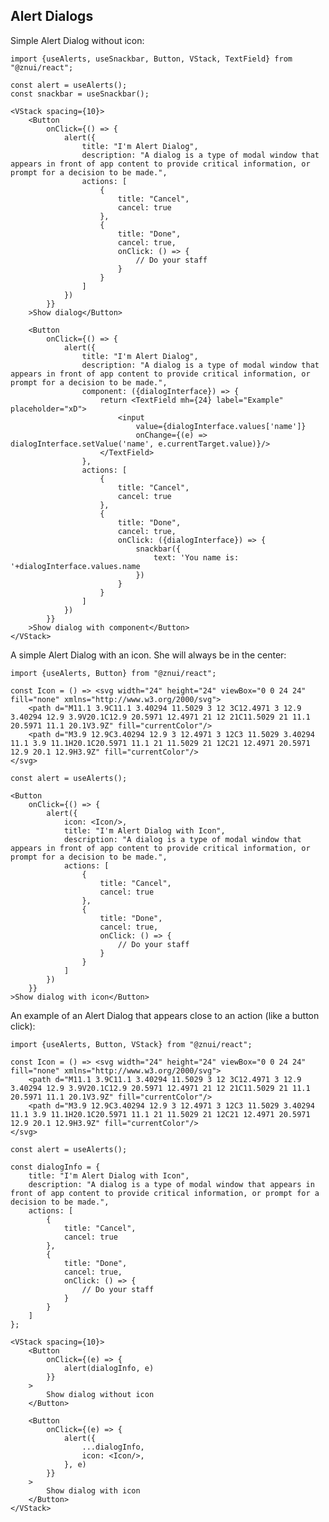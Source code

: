 ## Alert Dialogs

Simple Alert Dialog without icon:
```tsx
import {useAlerts, useSnackbar, Button, VStack, TextField} from "@znui/react";

const alert = useAlerts();
const snackbar = useSnackbar();

<VStack spacing={10}>
    <Button
        onClick={() => {
            alert({
                title: "I'm Alert Dialog",
                description: "A dialog is a type of modal window that appears in front of app content to provide critical information, or prompt for a decision to be made.",
                actions: [
                    {
                        title: "Cancel",
                        cancel: true
                    },
                    {
                        title: "Done",
                        cancel: true,
                        onClick: () => {
                            // Do your staff
                        }
                    }
                ]
            })
        }}
    >Show dialog</Button>

    <Button
        onClick={() => {
            alert({
                title: "I'm Alert Dialog",
                description: "A dialog is a type of modal window that appears in front of app content to provide critical information, or prompt for a decision to be made.",
                component: ({dialogInterface}) => {
                    return <TextField mh={24} label="Example" placeholder="xD">
                        <input
                            value={dialogInterface.values['name']}
                            onChange={(e) => dialogInterface.setValue('name', e.currentTarget.value)}/>
                    </TextField>
                },
                actions: [
                    {
                        title: "Cancel",
                        cancel: true
                    },
                    {
                        title: "Done",
                        cancel: true,
                        onClick: ({dialogInterface}) => {
                            snackbar({
                                text: 'You name is: '+dialogInterface.values.name
                            })
                        }
                    }
                ]
            })
        }}
    >Show dialog with component</Button>
</VStack>
```

A simple Alert Dialog with an icon. She will always be in the center:
```tsx
import {useAlerts, Button} from "@znui/react";

const Icon = () => <svg width="24" height="24" viewBox="0 0 24 24" fill="none" xmlns="http://www.w3.org/2000/svg">
    <path d="M11.1 3.9C11.1 3.40294 11.5029 3 12 3C12.4971 3 12.9 3.40294 12.9 3.9V20.1C12.9 20.5971 12.4971 21 12 21C11.5029 21 11.1 20.5971 11.1 20.1V3.9Z" fill="currentColor"/>
    <path d="M3.9 12.9C3.40294 12.9 3 12.4971 3 12C3 11.5029 3.40294 11.1 3.9 11.1H20.1C20.5971 11.1 21 11.5029 21 12C21 12.4971 20.5971 12.9 20.1 12.9H3.9Z" fill="currentColor"/>
</svg>

const alert = useAlerts();

<Button
    onClick={() => {
        alert({
            icon: <Icon/>,
            title: "I'm Alert Dialog with Icon",
            description: "A dialog is a type of modal window that appears in front of app content to provide critical information, or prompt for a decision to be made.",
            actions: [
                {
                    title: "Cancel",
                    cancel: true
                },
                {
                    title: "Done",
                    cancel: true,
                    onClick: () => {
                        // Do your staff
                    }
                }
            ]
        })
    }}
>Show dialog with icon</Button>
```

An example of an Alert Dialog that appears close to an action (like a button click):

```tsx
import {useAlerts, Button, VStack} from "@znui/react";

const Icon = () => <svg width="24" height="24" viewBox="0 0 24 24" fill="none" xmlns="http://www.w3.org/2000/svg">
    <path d="M11.1 3.9C11.1 3.40294 11.5029 3 12 3C12.4971 3 12.9 3.40294 12.9 3.9V20.1C12.9 20.5971 12.4971 21 12 21C11.5029 21 11.1 20.5971 11.1 20.1V3.9Z" fill="currentColor"/>
    <path d="M3.9 12.9C3.40294 12.9 3 12.4971 3 12C3 11.5029 3.40294 11.1 3.9 11.1H20.1C20.5971 11.1 21 11.5029 21 12C21 12.4971 20.5971 12.9 20.1 12.9H3.9Z" fill="currentColor"/>
</svg>

const alert = useAlerts();

const dialogInfo = {
    title: "I'm Alert Dialog with Icon",
    description: "A dialog is a type of modal window that appears in front of app content to provide critical information, or prompt for a decision to be made.",
    actions: [
        {
            title: "Cancel",
            cancel: true
        },
        {
            title: "Done",
            cancel: true,
            onClick: () => {
                // Do your staff
            }
        }
    ]
};

<VStack spacing={10}>
    <Button
        onClick={(e) => {
            alert(dialogInfo, e)
        }}
    >
        Show dialog without icon
    </Button>

    <Button
        onClick={(e) => {
            alert({
                ...dialogInfo,
                icon: <Icon/>,
            }, e)
        }}
    >
        Show dialog with icon
    </Button>
</VStack>
```